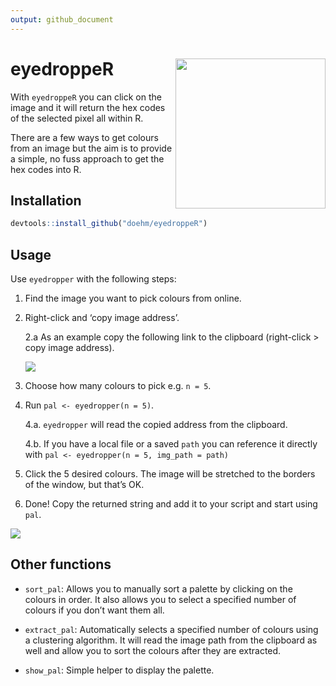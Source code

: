 ```yaml
---
output: github_document
---
```


# eyedroppeR <img src='dev/images/hex1.png' align="right" height="240" />

With `eyedroppeR` you can click on the image and it will return the hex codes of the selected pixel all within R.

There are a few ways to get colours from an image but the aim is to provide a simple, no fuss approach to get the hex codes into R.

## Installation

```r
devtools::install_github("doehm/eyedroppeR")
```

## Usage

Use `eyedropper` with the following steps:

1. Find the image you want to pick colours from online.
2. Right-click and 'copy image address'.

    2.a As an example copy the following link to the clipboard (right-click > copy image address).
    
    <img src='https://colorpalettes.net/wp-content/uploads/2015/05/cvetovaya-palitra-1781.png' />

3. Choose how many colours to pick e.g. `n = 5`.
4. Run `pal <- eyedropper(n = 5)`. 
    
    4.a. `eyedropper` will read the copied address from the clipboard.
    
    4.b. If you have a local file or a saved `path` you can reference it directly with 
    `pal <- eyedropper(n = 5, img_path = path)`
    
5. Click the 5 desired colours. The image will be stretched to the borders of the window, but that's OK.
6. Done! Copy the returned string and add it to your script and start using `pal`.


<!-- <img src='dev/images/cheese.png' align="center"/> -->

<img src='dev/images/eyedropper.gif' align="center" />


## Other functions

* `sort_pal`: Allows you to manually sort a palette by clicking on the colours in order. It also allows you to select a specified number of colours if you don't want them all.

* `extract_pal`: Automatically selects a specified number of colours using a clustering algorithm. It will read the image path from the clipboard as well and allow you to sort the colours after they are extracted.

* `show_pal`: Simple helper to display the palette.
